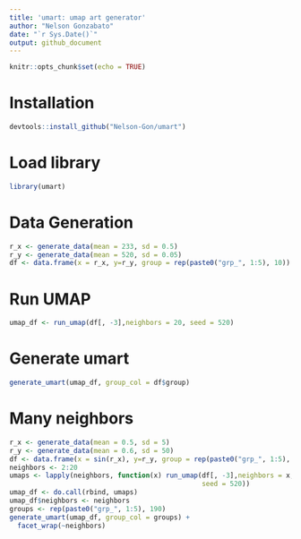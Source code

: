 ```yaml
---
title: 'umart: umap art generator'
author: "Nelson Gonzabato"
date: "`r Sys.Date()`"
output: github_document
---
```


```r
knitr::opts_chunk$set(echo = TRUE)
```


# Installation 


```r
devtools::install_github("Nelson-Gon/umart")
```


# Load library 

```r
library(umart)

```


# Data Generation 

```r
r_x <- generate_data(mean = 233, sd = 0.5)
r_y <- generate_data(mean = 520, sd = 0.05)
df <- data.frame(x = r_x, y=r_y, group = rep(paste0("grp_", 1:5), 10))
```


# Run UMAP 

```r
umap_df <- run_umap(df[, -3],neighbors = 20, seed = 520)
```

# Generate umart 


```r
generate_umart(umap_df, group_col = df$group)
```

# Many neighbors 

```r
r_x <- generate_data(mean = 0.5, sd = 5)
r_y <- generate_data(mean = 0.6, sd = 50)
df <- data.frame(x = sin(r_x), y=r_y, group = rep(paste0("grp_", 1:5), 10))
neighbors <- 2:20
umaps <- lapply(neighbors, function(x) run_umap(df[, -3],neighbors = x,
                                                seed = 520))
umap_df <- do.call(rbind, umaps)
umap_df$neighbors <- neighbors 
groups <- rep(paste0("grp_", 1:5), 190)
generate_umart(umap_df, group_col = groups) +
  facet_wrap(~neighbors)
```

